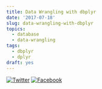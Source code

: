 ```yaml
---
title: Data Wrangling with dbplyr
date: '2017-07-18'
slug: data-wrangling-with-dbplyr
topics:
  - database
  - data-wrangling
tags:
  - dbplyr
  - dplyr
draft: yes
---
```


[![Twitter](http://i.imgur.com/tXSoThF.png)](https://twitter.com/login?redirect_after_login=%2Fhome%3Fstatus)
[![Facebook](http://i.imgur.com/P3YfQoD.png)](https://www.facebook.com/sharer/sharer.php?u=)
